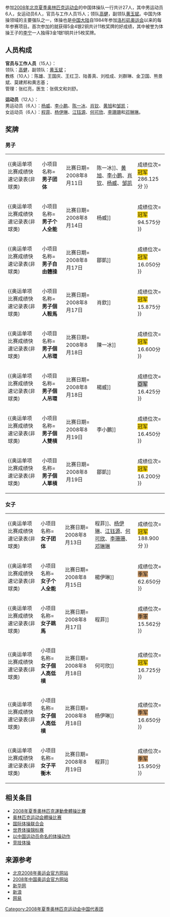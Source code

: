 {{奥运中国代表团参赛项目表
|年份=2008年
|比赛项目=体操
|项目符号文件名称=
|金牌数 = 9
|银牌数 = 1
|铜牌数 = 4
|奖牌总数 = 14
}}

参加[[2008年夏季奥林匹克运动会|2008年北京夏季奥林匹克运动会]]的中国体操队一行共计27人，其中男运动员6人，女运动员6人，官员与工作人员15人；领队[[高健_(体操运动员)|高健]]，副领队[[黄玉斌|黄玉斌]]。中国为体操领域的主要强队之一，体操也是[[中国大陆|中国大陆]]自1984年参加[[1984年夏季奥林匹克运动会|洛杉矶奥运会]]以来的每年参赛项目。首次参加的{{link-en|1984年奥运体操项目|Gymnastics at the 1984 Summer Olympics}}就获得5金4银2铜共计11枚奖牌的好成绩，其中被誉为体操王子的[[李宁|李宁]]一人独得3金1银1铜共计5枚奖牌。

== 人员构成 ==
'''官员与工作人员'''（15人）：<br />
领队：[[高健|高健]]，副领队：[[黄玉斌|黄玉斌]]；<br /> 
教练（10人）：陈雄、王国庆、王红卫、陆善真、刘桂成、刘群琳、金卫国、熊景斌、莫建邦和黄志基；<br /> 
管理：张红亮，医生：张佩文和刘舒。

'''运动员'''（12人）：<br /> 
男运动员（6人）：[[杨威|杨威]]、[[李小鵬_(體操運動員)|李小鹏]]、[[陈一冰|陈一冰]]、[[肖钦|肖钦]]、[[黄旭|黄旭]]和[[邹凯|邹凯]]；<br />  
女运动员（6人）：[[程菲|程菲]]、[[杨伊琳|杨伊琳]]、[[江钰源|江钰源]]、[[何可欣|何可欣]]、[[李珊珊_(體操運動員)|李珊珊]]和[[邓琳琳|邓琳琳]]。

== 奖牌 ==
=== 男子 ===
{| class="wikitable"
|{{奥运单项比赛成绩快速记录表(非球类)
|小项目名称= '''男子团体'''
|比赛日期= 2008年8月11日
|运动员姓名= [[陈一冰|陈一冰]]、[[黄旭|黄旭]]、[[李小鵬_(體操運動員)|李小鹏]]、[[肖钦|肖钦]]、[[杨威|杨威]]、[[邹凯|邹凯]]
|成绩位次= <span style="background-color: #FFD700">冠军</span><br />286.125分
}}
|-
|{{奥运单项比赛成绩快速记录表(非球类)
|小项目名称= '''男子个人全能'''
|比赛日期= 2008年8月14日
|运动员姓名= [[杨威|杨威]]
|成绩位次= <span style="background-color: #FFD700">冠军</span><br />94.575分
}}
|-
|{{奥运单项比赛成绩快速记录表(非球类)
|小项目名称= '''男子自由體操'''
|比赛日期= 2008年8月17日
|运动员姓名= [[鄒凱|鄒凱]]
|成绩位次= <span style="background-color: #FFD700">冠军</span><br />16.050分
}}
|-
|{{奥运单项比赛成绩快速记录表(非球类)
|小项目名称= '''男子個人鞍馬'''
|比赛日期= 2008年8月17日
|运动员姓名= [[肖欽|肖欽]]
|成绩位次= <span style="background-color: #FFD700">冠军</span><br />15.875分
}}
|-
|{{奥运单项比赛成绩快速记录表(非球类)
|小项目名称= '''男子個人吊環'''
|比赛日期= 2008年8月18日
|运动员姓名= [[陳一冰|陳一冰]]
|成绩位次= <span style="background-color: #FFD700">冠军</span><br />16.600分
}}
|-
|{{奥运单项比赛成绩快速记录表(非球类)
|小项目名称= '''男子個人吊環'''
|比赛日期= 2008年8月18日
|运动员姓名= [[楊威|楊威]]
|成绩位次= <span style="background-color: #C0C0C0">亞军</span><br />16.425分
}}
|-
|{{奥运单项比赛成绩快速记录表(非球类)
|小项目名称= '''男子個人雙槓'''
|比赛日期= 2008年8月19日
|运动员姓名= [[李小鵬_(體操運動員)|李小鵬]]
|成绩位次= <span style="background-color: #FFD700">冠军</span><br />16.450分
}}
|-
|{{奥运单项比赛成绩快速记录表(非球类)
|小项目名称= '''男子個人單槓'''
|比赛日期= 2008年8月19日
|运动员姓名= [[鄒凱|鄒凱]]
|成绩位次= <span style="background-color: #FFD700">冠军</span><br />16.200分
}}
|}

=== 女子 ===
{| class="wikitable"
|{{奥运单项比赛成绩快速记录表(非球类)
|小项目名称= '''女子团体'''
|比赛日期= 2008年8月13日
|运动员姓名= [[程菲|程菲]]、[[杨伊琳|杨伊琳]]、[[江钰源|江钰源]]、[[何可欣|何可欣]]、[[李珊珊_(體操運動員)|李珊珊]]、[[邓琳琳|邓琳琳]]
|成绩位次= <span style="background-color: #FFD700">冠军</span><br />188.900分
}}
|-
|{{奥运单项比赛成绩快速记录表(非球类)
|小项目名称= '''女子个人全能'''
|比赛日期= 2008年8月15日
|运动员姓名= [[楊伊琳|楊伊琳]]
|成绩位次= <span style="background-color: #CC9966">季军</span><br />62.650分
}}
|-
|{{奥运单项比赛成绩快速记录表(非球类)
|小项目名称= '''女子跳馬'''
|比赛日期= 2008年8月17日
|运动员姓名= [[程菲|程菲]]
|成绩位次= <span style="background-color: #CC9966">季軍</span><br />15.562分
}}
|-
|{{奥运单项比赛成绩快速记录表(非球类)
|小项目名称= '''女子個人高低槓'''
|比赛日期= 2008年8月18日
|运动员姓名= [[何可欣|何可欣]]
|成绩位次= <span style="background-color: #FFD700">冠军</span><br />16.725分
}}
|-
|{{奥运单项比赛成绩快速记录表(非球类)
|小项目名称= '''女子個人高低槓'''
|比赛日期= 2008年8月18日
|运动员姓名= [[杨伊琳|杨伊琳]]
|成绩位次= <span style="background-color: #CC9966">季军</span><br />16.650分
}}
|-
|{{奥运单项比赛成绩快速记录表(非球类)
|小项目名称= '''女子平衡木'''
|比赛日期= 2008年8月19日
|运动员姓名= [[程菲|程菲]]
|成绩位次= <span style="background-color: #CC9966">季军</span><br />15.950分
}}
|}

== 相关条目 ==
* [[2008年夏季奧林匹克運動會體操比賽|2008年夏季奧林匹克運動會體操比賽]]
* [[奥林匹克运动会體操比赛|奥林匹克运动会體操比赛]]
* [[国际体操联合会|国际体操联合会]]
* [[世界体操锦标赛|世界体操锦标赛]]
* [[以中国运动员命名的体操动作|以中国运动员命名的体操动作]]
* [[竞技体操|竞技体操]]

== 来源参考 ==
<references />
* [http://www.beijing2008.cn 北京2008年奥运会官方网站]{{Wayback|url=http://www.beijing2008.cn/ |date=20070428014805 }}
* [http://2008.olympic.cn/ 2008年中国奥运会官方网站]{{Wayback|url=http://2008.olympic.cn/ |date=20080905005640 }}
* [http://www.xinhuanet.com/olympics/ 新华网]{{Wayback|url=http://www.xinhuanet.com/olympics/ |date=20201022065957 }}
* [http://2008.sina.com.cn 新浪]{{Wayback|url=http://2008.sina.com.cn/ |date=20201022062701 }}
* [http://2008.163.com/ 网易]{{Wayback|url=http://2008.163.com/ |date=20200508051104 }}

{{2008年夏季奥林匹克运动会中国代表团参赛项目}}

[[Category:2008年夏季奥林匹克运动会中国代表团|Category:2008年夏季奥林匹克运动会中国代表团]]